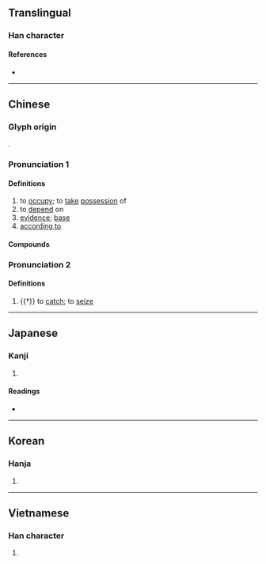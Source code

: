 {{also|拠|据}}
{{character info}}
==Translingual==
{{Han simplified forms|據|拠|据}}

===Han character===
{{Han char|rn=64|rad=手|as=13|sn=16|four=51032|canj=QYPO|ids=⿰扌豦}}

====References====
* {{Han ref|kx=0459.120|dkj=12839|dj=0808.090|hdz=31967.150|uh=64DA|ud=25818|bh=BEDA|bd=48858}}

----

==Chinese==
{{zh-forms|s=据|alt=㨿,拠,据}}

===Glyph origin===
{{Han etym}}
{{Han compound|手|alt1=扌|豦|c1=s|c2=p|t1=hand|ls=psc}}.

===Pronunciation 1===
{{zh-pron
|m=jù
|c=geoi3
|h=pfs=kí
|md=gé̤ṳ
|mn=qz:kìr/tp,xm:kù/kh,zz,jj,ph:kì
|mn-t=ge6
|w=2jy
|mc=y
|oc=y
|cat=v,n,prep
}}

====Definitions====
{{zh-hanzi}}

# to [[occupy]]; to [[take]] [[possession]] of
# to [[depend]] on
# [[evidence]]; [[base]]
# [[according to]]

====Compounds====
{{zh-der|引經據典|公據|失據|割據|引據|字據|彰彰可據|引經據古|信據|實據|不足為據|契據|情況證據|單據|依據|借據|占據|典據|盜無實據|據有|票據|據理力爭|據理而爭|票據交換|明據|直接證據|於法無據|據常|據義履方|援據|準據|應付票據|據稱|據此|根據地|據鞍|據床指麾|空疏無據|據守|票據行為|票據存款|條據|盤據|數據卡|查無實據|應收票據|據理|砥據|真憑實據|據悉|據說|數據|欠據|憑據|票據法|熊據虎跱|無據|播越失據|據點|日據時代|據報|據實|案據|根據|有憑有據|數據機|數據通訊|數據專線|收據|據為己有|考據|考據學|虎據|進退失據|約據|簿據|筆據|論據|竊據|間接證據|鑿鑿有據|霸據|進退無據|非據|證據|言必有據}}

===Pronunciation 2===
{{zh-pron
|m=jǐ
|cat=v
}}

====Definitions====
{{zh-hanzi}}

# {{†}} to [[catch]]; to [[seize]]

{{zh-cat|Intermediate}}

----

==Japanese==
{{ja-kanji forms|拠|據}}

===Kanji===
{{ja-kanji|grade=|rs=手13|shin=拠}}

# {{rfdef|ja|sort=手13}}

====Readings====
* {{ja-readings|on=[[きょ]] (kyo), [[こ]] (ko), [[けき]] (keki)|kun=[[よる]] (yoru), [[あかし]] (akashi), [[ひく]] (hiku)}}

----

==Korean==

===Hanja===
{{ko-hanja|hangeul=거|eumhun=|rv=geo|mr=kŏ|y=ke}}

# {{rfdef|ko|sort=手13}}

----

==Vietnamese==

===Han character===
{{vi-readings|reading=cớ, cứ|rs=手13}}

# {{rfdef|vi|sort=手13}}